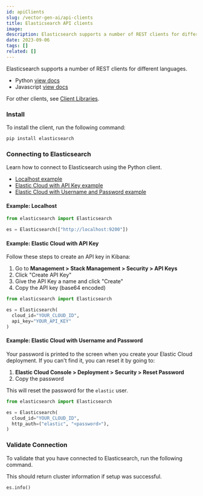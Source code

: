 ```yaml
---
id: apiClients
slug: /vector-gen-ai/api-clients
title: Elasticsearch API clients
image:
description: Elasticsearch supports a number of REST clients for different languages.
date: 2023-09-06
tags: []
related: []
---
```


Elasticsearch supports a number of REST clients for different languages.

- Python [view docs](https://elasticsearch-py.readthedocs.io/en/master/)
- Javascript [view docs](https://www.elastic.co/guide/en/elasticsearch/client/javascript-api/current/getting-started-js.html)

For other clients, see [Client Libraries](https://www.elastic.co/guide/en/elasticsearch/client/index.html).

### Install

To install the client, run the following command:


```bash
pip install elasticsearch
```

### Connecting to Elasticsearch

Learn how to connect to Elasticsearch using the Python client.

- [Localhost example](#example-localhost)
- [Elastic Cloud with API Key example](#example-elastic-cloud-with-api-key)
- [Elastic Cloud with Username and Password example](#example-elastic-cloud-with-username-and-password)

#### Example: Localhost

```python
from elasticsearch import Elasticsearch

es = Elasticsearch(["http://localhost:9200"])
```

#### Example: Elastic Cloud with API Key

Follow these steps to create an API key in Kibana:

1. Go to **Management > Stack Management > Security > API Keys**
2. Click "Create API Key"
3. Give the API Key a name and click "Create"
4. Copy the API key (base64 encoded)

```python
from elasticsearch import Elasticsearch

es = Elasticsearch(
  cloud_id="YOUR_CLOUD_ID",
  api_key="YOUR_API_KEY"
)
```

#### Example: Elastic Cloud with Username and Password

Your password is printed to the screen when you create your Elastic Cloud deployment. If you can't find it, you can reset it by going to:

1. **Elastic Cloud Console > Deployment > Security > Reset Password**
2. Copy the password

This will reset the password for the `elastic` user.

```python
from elasticsearch import Elasticsearch

es = Elasticsearch(
  cloud_id="YOUR_CLOUD_ID",
  http_auth=("elastic", "<password>"),
)
```

### Validate Connection

To validate that you have connected to Elasticsearch, run the following command.

This should return cluster information if setup was successful.


```python
es.info()
```
